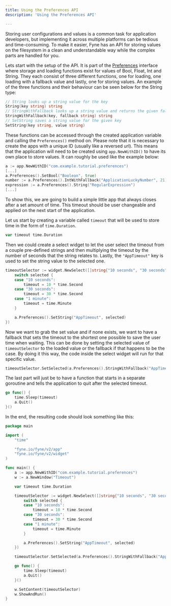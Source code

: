 ```yaml
---
title: Using the Preferences API
description: 'Using the Preferences API'

---
```


Storing user configurations and values is a common task for application developers, but implementing it across multiple platforms can be tedious and time-consuming. To make it easier, Fyne has an API for storing values on the filesystem in a clean and understandable way while the complex parts are handled for you.

Lets start with the setup of the API. It is part of the [Preferences](https://pkg.go.dev/fyne.io/fyne/v2?tab=doc#Preferences) interface where storage and loading functions exist for values of Bool, Float, Int and String. They each consist of three different functions, one for loading, one loading with a fallback value and lastly, one for storing values. An example of the three functions and their behaviour can be seen below for the String type:
```go
// String looks up a string value for the key
String(key string) string
// StringWithFallback looks up a string value and returns the given fallback if not found
StringWithFallback(key, fallback string) string
// SetString saves a string value for the given key
SetString(key string, value string)
```

These functions can be accessed through the created application variable and calling the `Preferences()` method on. Please note that it is necessary to create the apps with a unique ID (usually like a reversed url). This means that the application will need to be created using `app.NewWithID()` to have its own place to store values. It can roughly be used like the example below:
```go
a := app.NewWithID("com.example.tutorial.preferences")
[...]
a.Preferences().SetBool("Boolean", true)
number := a.Preferences().IntWithFallback("ApplicationLuckyNumber", 21)
expression := a.Preferences().String("RegularExpression")
[...]
```

To show this, we are going to build a simple little app that always closes after a set amount of time. This timeout should be user changeable and applied on the next start of the application.

Let us start by creating a variable called `timeout` that will be used to store time in the form of `time.Duration`.
```go
var timeout time.Duration
```

Then we could create a select widget to let the user select the timeout from a couple pre-defined strings and then multiplying the timeout by the number of seconds that the string relates to. Lastly, the `"AppTimeout"` key is used to set the string value to the selected one.
```go
timeoutSelector := widget.NewSelect([]string{"10 seconds", "30 seconds", "1 minute"}, func(selected string) {
    switch selected {
    case "10 seconds":
        timeout = 10 * time.Second
    case "30 seconds":
        timeout = 30 * time.Second
    case "1 minute":
        timeout = time.Minute
    }

    a.Preferences().SetString("AppTimeout", selected)
})
```

Now we want to grab the set value and if none exists, we want to have a fallback that sets the timeout to the shortest one possible to save the user time when waiting. This can be done by setting the selected value of `timeoutSelector` to the loaded value or the fallback if that happens to be the case. By doing it this way, the code inside the select widget will run for that specific value.
```go
timeoutSelector.SetSelected(a.Preferences().StringWithFallback("AppTimeout", "10 seconds"))
```

The last part will just be to have a function that starts in a separate goroutine and tells the application to quit after the selected timeout.
```go
go func() {
    time.Sleep(timeout)
    a.Quit()
}()
```

In the end, the resulting code should look something like this:

```go
package main

import (
    "time"

    "fyne.io/fyne/v2/app"
    "fyne.io/fyne/v2/widget"
)

func main() {
    a := app.NewWithID("com.example.tutorial.preferences")
    w := a.NewWindow("Timeout")

    var timeout time.Duration

    timeoutSelector := widget.NewSelect([]string{"10 seconds", "30 seconds", "1 minute"}, func(selected string) {
        switch selected {
        case "10 seconds":
            timeout = 10 * time.Second
        case "30 seconds":
            timeout = 30 * time.Second
        case "1 minute":
            timeout = time.Minute
        }

        a.Preferences().SetString("AppTimeout", selected)
    })

    timeoutSelector.SetSelected(a.Preferences().StringWithFallback("AppTimeout", "10 seconds"))

    go func() {
        time.Sleep(timeout)
        a.Quit()
    }()

    w.SetContent(timeoutSelector)
    w.ShowAndRun()
}
```
